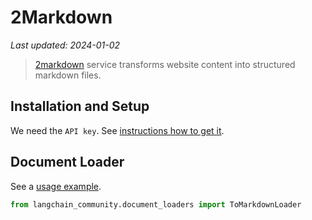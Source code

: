 # 2Markdown
*Last updated: 2024-01-02*

>[2markdown](https://2markdown.com/) service transforms website content into structured markdown files.


## Installation and Setup

We need the `API key`. See [instructions how to get it](https://2markdown.com/login).

## Document Loader

See a [usage example](/docs/integrations/document_loaders/tomarkdown).

```python
from langchain_community.document_loaders import ToMarkdownLoader
```
